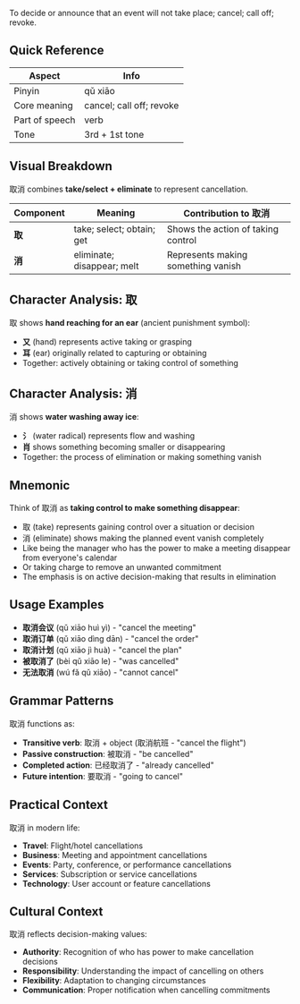 To decide or announce that an event will not take place; cancel; call off; revoke.

## Quick Reference

| Aspect         | Info                     |
| -------------- | ------------------------ |
| Pinyin         | qǔ xiāo                  |
| Core meaning   | cancel; call off; revoke |
| Part of speech | verb                     |
| Tone           | 3rd + 1st tone           |

## Visual Breakdown

取消 combines **take/select + eliminate** to represent cancellation.

| Component | Meaning                    | Contribution to 取消               |
| --------- | -------------------------- | ---------------------------------- |
| **取**    | take; select; obtain; get  | Shows the action of taking control |
| **消**    | eliminate; disappear; melt | Represents making something vanish |

## Character Analysis: 取

取 shows **hand reaching for an ear** (ancient punishment symbol):

- **又** (hand) represents active taking or grasping
- **耳** (ear) originally related to capturing or obtaining
- Together: actively obtaining or taking control of something

## Character Analysis: 消

消 shows **water washing away ice**:

- **氵** (water radical) represents flow and washing
- **肖** shows something becoming smaller or disappearing
- Together: the process of elimination or making something vanish

## Mnemonic

Think of 取消 as **taking control to make something disappear**:

- 取 (take) represents gaining control over a situation or decision
- 消 (eliminate) shows making the planned event vanish completely
- Like being the manager who has the power to make a meeting disappear from everyone's calendar
- Or taking charge to remove an unwanted commitment
- The emphasis is on active decision-making that results in elimination

## Usage Examples

- **取消会议** (qǔ xiāo huì yì) - "cancel the meeting"
- **取消订单** (qǔ xiāo dìng dān) - "cancel the order"
- **取消计划** (qǔ xiāo jì huà) - "cancel the plan"
- **被取消了** (bèi qǔ xiāo le) - "was cancelled"
- **无法取消** (wú fǎ qǔ xiāo) - "cannot cancel"

## Grammar Patterns

取消 functions as:

- **Transitive verb**: 取消 + object (取消航班 - "cancel the flight")
- **Passive construction**: 被取消 - "be cancelled"
- **Completed action**: 已经取消了 - "already cancelled"
- **Future intention**: 要取消 - "going to cancel"

## Practical Context

取消 in modern life:

- **Travel**: Flight/hotel cancellations
- **Business**: Meeting and appointment cancellations
- **Events**: Party, conference, or performance cancellations
- **Services**: Subscription or service cancellations
- **Technology**: User account or feature cancellations

## Cultural Context

取消 reflects decision-making values:

- **Authority**: Recognition of who has power to make cancellation decisions
- **Responsibility**: Understanding the impact of cancelling on others
- **Flexibility**: Adaptation to changing circumstances
- **Communication**: Proper notification when cancelling commitments
